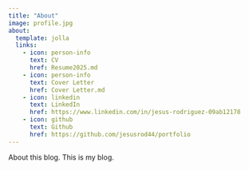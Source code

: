 ---
title: "About"
image: profile.jpg
about:
  template: jolla
  links:
    - icon: person-info
      text: CV
      href: Resume2025.md
    - icon: person-info
      text: Cover Letter
      href: Cover Letter.md
    - icon: linkedin
      text: LinkedIn
      href: https://www.linkedin.com/in/jesus-rodriguez-09ab12178
    - icon: github
      text: Github
      href: https://github.com/jesusrod44/portfolio
---

About this blog. This is my blog.
